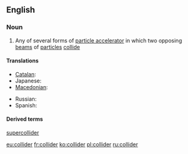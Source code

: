 ==English==
{{wikipedia}}

===Noun===
{{en-noun}}

# {{context|physics}} Any of several forms of [[particle accelerator]] in which two opposing  [[beam]]s of [[particle]]s [[collide]]

====Translations====
{{trans-top|particle accelerator}}
* [[Catalan]]: {{t-|ca|col·lisonador|m}}
* Japanese: {{t-|ja|コライダー|tr=koraidā|sc=Jpan}}
* [[Macedonian]]: {{t-|mk|судирач|m|tr=súdirač}}
{{trans-mid}}
* Russian: {{t+|ru|коллайдер|m|tr=kollájdɛr|sc=Cyrl}}
* Spanish: {{t-|es|colisionador|m}}
{{trans-bottom}}

====Derived terms====
[[supercollider]]

[[eu:collider]]
[[fr:collider]]
[[ko:collider]]
[[pl:collider]]
[[ru:collider]]